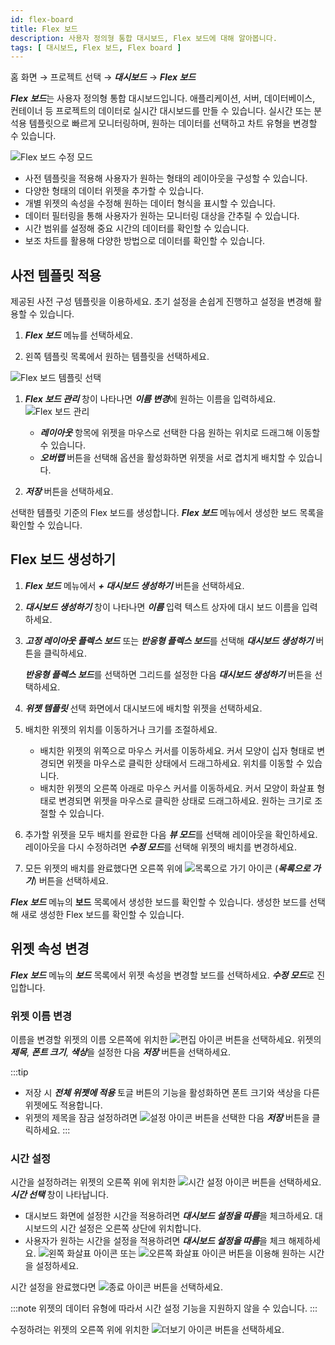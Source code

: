 ```yaml
---
id: flex-board
title: Flex 보드
description: 사용자 정의형 통합 대시보드, Flex 보드에 대해 알아봅니다.
tags: [ 대시보드, Flex 보드, Flex board ]
---
```


홈 화면 → 프로젝트 선택 → ***대시보드*** → ***Flex 보드***

***Flex 보드***는 사용자 정의형 통합 대시보드입니다. 애플리케이션, 서버, 데이터베이스, 컨테이너 등 프로젝트의 데이터로 실시간 대시보드를 만들 수 있습니다. 실시간 또는 분석용 템플릿으로 빠르게 모니터링하며, 원하는 데이터를 선택하고 차트 유형을 변경할 수 있습니다.

![Flex 보드 수정 모드](/img/flex-board-mod.png)

* 사전 템플릿을 적용해 사용자가 원하는 형태의 레이아웃을 구성할 수 있습니다.
* 다양한 형태의 데이터 위젯을 추가할 수 있습니다.
* 개별 위젯의 속성을 수정해 원하는 데이터 형식을 표시할 수 있습니다.
* 데이터 필터링을 통해 사용자가 원하는 모니터링 대상을 간추릴 수 있습니다.
* 시간 범위를 설정해 중요 시간의 데이터를 확인할 수 있습니다.
* 보조 차트를 활용해 다양한 방법으로 데이터를 확인할 수 있습니다.

## 사전 템플릿 적용

제공된 사전 구성 템플릿을 이용하세요. 초기 설정을 손쉽게 진행하고 설정을 변경해 활용할 수 있습니다.

1. ***Flex 보드*** 메뉴를 선택하세요.

1. 왼쪽 템플릿 목록에서 원하는 템플릿을 선택하세요.

  ![Flex 보드 템플릿 선택](/img/flexboard-template.png)
1. ***Flex 보드 관리*** 창이 나타나면 ***이름 변경***에 원하는 이름을 입력하세요.
  ![Flex 보드 관리](/img/flexboard-template-window.png)

    * ***레이아웃*** 항목에 위젯을 마우스로 선택한 다음 원하는 위치로 드래그해 이동할 수 있습니다.
    * ***오버랩*** 버튼을 선택해 옵션을 활성화하면 위젯을 서로 겹치게 배치할 수 있습니다.

1. ***저장*** 버튼을 선택하세요.

선택한 템플릿 기준의 Flex 보드를 생성합니다. ***Flex 보드*** 메뉴에서 생성한 보드 목록을 확인할 수 있습니다.

## Flex 보드 생성하기

1. ***Flex 보드*** 메뉴에서 ***+ 대시보드 생성하기*** 버튼을 선택하세요.

1. ***대시보드 생성하기*** 창이 나타나면 ***이름*** 입력 텍스트 상자에 대시 보드 이름을 입력하세요.

1. ***고정 레이아웃 플렉스 보드*** 또는 ***반응형 플렉스 보드***를 선택해 ***대시보드 생성하기*** 버튼을 클릭하세요.

    ***반응형 플렉스 보드***를 선택하면 그리드를 설정한 다음 ***대시보드 생성하기*** 버튼을 선택하세요.

1. ***위젯 템플릿*** 선택 화면에서 대시보드에 배치할 위젯을 선택하세요.

1. 배치한 위젯의 위치를 이동하거나 크기를 조절하세요.

    * 배치한 위젯의 위쪽으로 마우스 커서를 이동하세요. 커서 모양이 십자 형태로 변경되면 위젯을 마우스로 클릭한 상태에서 드래그하세요. 위치를 이동할 수 있습니다.
    * 배치한 위젯의 오른쪽 아래로 마우스 커서를 이동하세요. 커서 모양이 화살표 형태로 변경되면 위젯을 마우스로 클릭한 상태로 드래그하세요. 원하는 크기로 조절할 수 있습니다.

1. 추가할 위젯을 모두 배치를 완료한 다음 ***뷰 모드***를 선택해 레이아웃을 확인하세요. 레이아웃을 다시 수정하려면 ***수정 모드***를 선택해 위젯의 배치를 변경하세요.

1. 모든 위젯의 배치를 완료했다면 오른쪽 위에 ![목록으로 가기 아이콘](/img/ico-exit.svg) (***목록으로 가기***) 버튼을 선택하세요.

***Flex 보드*** 메뉴의 **보드** 목록에서 생성한 보드를 확인할 수 있습니다. 생성한 보드를 선택해 새로 생성한 Flex 보드를 확인할 수 있습니다.

## 위젯 속성 변경

***Flex 보드*** 메뉴의 ***보드*** 목록에서 위젯 속성을 변경할 보드를 선택하세요. ***수정 모드***로 진입합니다.

### 위젯 이름 변경

이름을 변경할 위젯의 이름 오른쪽에 위치한 ![편집 아이콘](/img/ico-edit.svg) 버튼을 선택하세요. 위젯의 ***제목***, ***폰트 크기***, ***색상***을 설정한 다음 ***저장*** 버튼을 선택하세요.

:::tip
* 저장 시 ***전체 위젯에 적용*** 토글 버튼의 기능을 활성화하면 폰트 크기와 색상을 다른 위젯에도 적용합니다.
* 위젯의 제목을 잠금 설정하려면 ![설정 아이콘](/img/ico-invisible.svg) 버튼을 선택한 다음 ***저장*** 버튼을 클릭하세요.
:::

### 시간 설정

시간을 설정하려는 위젯의 오른쪽 위에 위치한 ![시간 설정 아이콘](/img/ico-time-set.svg) 버튼을 선택하세요. ***시간 선택*** 창이 나타납니다.

* 대시보드 화면에 설정한 시간을 적용하려면 ***대시보드 설정을 따름***을 체크하세요. 대시보드의 시간 설정은 오른쪽 상단에 위치합니다.
* 사용자가 원하는 시간을 설정을 적용하려면 ***대시보드 설정을 따름***을 체크 해제하세요. ![왼쪽 화살표 아이콘](/img/left-arrow.svg) 또는 ![오른쪽 화살표 아이콘](/img/right-arrow.svg) 버튼을 이용해 원하는 시간을 설정하세요.

시간 설정을 완료했다면 ![종료 아이콘](/img/ico-close.svg) 버튼을 선택하세요.

:::note
위젯의 데이터 유형에 따라서 시간 설정 기능을 지원하지 않을 수 있습니다.
:::

수정하려는 위젯의 오른쪽 위에 위치한 ![더보기 아이콘](/img/ico-more.svg) 버튼을 선택하세요. 